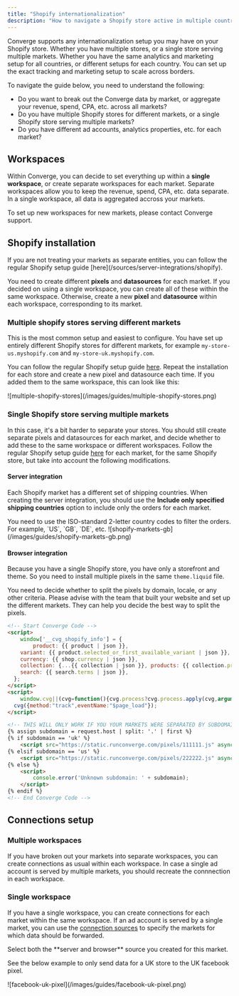 ```yaml
---
title: "Shopify internationalization"
description: "How to navigate a Shopify store active in multiple countries"
---
```



Converge supports any internationalization setup you may have on your Shopify store.
Whether you have multiple stores, or a single store serving multiple markets. Whether you have the same analytics and marketing setup for all countries, or different setups for each country.
You can set up the exact tracking and marketing setup to scale across borders.

To navigate the guide below, you need to understand the following:
- Do you want to break out the Converge data by market, or aggregate your revenue, spend, CPA, etc. across all markets?
- Do you have multiple Shopify stores for different markets, or a single Shopify store serving multiple markets?
- Do you have different ad accounts, analytics properties, etc. for each market?

## Workspaces
Within Converge, you can decide to set everything up within a **single workspace**, or create separate workspaces for each market.
Separate workspaces allow you to keep the revenue, spend, CPA, etc. data separate. In a single workspace, all data is aggregated accross your markets.

<Note>
To set up new workspaces for new markets, please contact Converge support.
</Note>

## Shopify installation

<Note>
If you are not treating your markets as separate entities, you can follow the regular Shopify setup guide [here](/sources/server-integrations/shopify).
</Note>

You need to create different **pixels** and **datasources** for each market.
If you decided on using a single workspace, you can create all of these within the same workspace.
Otherwise, create a new **pixel** and **datasource** within each workspace, corresponding to its market.

### Multiple shopify stores serving different markets

This is the most common setup and easiest to configure.
You have set up entirely different Shopify stores for different markets, for example `my-store-us.myshopify.com` and `my-store-uk.myshopify.com`.

You can follow the regular Shopify setup guide [here](/sources/server-integrations/shopify).
Repeat the installation for each store and create a new pixel and datasource each time.
If you added them to the same workspace, this can look like this:

<Frame>
![multiple-shopify-stores](/images/guides/multiple-shopify-stores.png)
</Frame>


### Single Shopify store serving multiple markets

In this case, it's a bit harder to separate your stores.
You should still create separate pixels and datasources for each market, and decide whether to add these to the same workspace or different workspaces.
Follow the regular Shopify setup guide [here](/sources/server-integrations/shopify) for each market, for the same Shopify store, but take into account the following modifications.

#### Server integration
Each Shopify market has a different set of shipping countries.
When creating the server integration, you should use the **Include only specified shipping countries** option to include only the orders for each market.

<Warning>
    You need to use the ISO-standard 2-letter country codes to filter the orders. For example, `US`, `GB`, `DE`, etc.
</Warning>

<Frame>
![shopify-markets-gb](/images/guides/shopify-markets-gb.png)
</Frame>

#### Browser integration
Because you have a single Shopify store, you have only a storefront and theme. So you need to install multiple pixels in the same `theme.liquid` file.

You need to decide whether to split the pixels by domain, locale, or any other criteria.
Please advise with the team that built your website and set up the different markets. They can help you decide the best way to split the pixels.

```html Example snippet for multiple pixels by subdomain
<!-- Start Converge Code -->
<script>
    window['__cvg_shopify_info'] = {
        product: {{ product | json }},
    variant: {{ product.selected_or_first_available_variant | json }},
    currency: {{ shop.currency | json }},
    collection: {...{{ collection | json }}, products: {{ collection.products | json }}},
    search: {{ search.terms | json }},
  };
</script>
<script>
    window.cvg||(cvg=function(){cvg.process?cvg.process.apply(cvg,arguments):cvg.queue.push(arguments)},cvg.queue=[]);
  cvg({method:"track",eventName:"$page_load"});
</script>

<!-- THIS WILL ONLY WORK IF YOU YOUR MARKETS WERE SEPARATED BY SUBDOMAIN -->
{% assign subdomain = request.host | split: '.' | first %}
{% if subdomain == 'uk' %}
    <script src="https://static.runconverge.com/pixels/111111.js" async></script>
{% elsif subdomain == 'us' %}
    <script src="https://static.runconverge.com/pixels/222222.js" async></script>
{% else %}
    <script>
        console.error('Unknown subdomain: ' + subdomain);
    </script>
{% endif %}
<!-- End Converge Code -->
```


## Connections setup

### Multiple workspaces    

If you have broken out your markets into separate workspaces, you can create connections as usual within each workspace.
In case a single ad account is served by multiple markets, you should recreate the connnection in each workspace.

### Single workspace

If you have a single workspace, you can create connections for each market within the same workspace.
If an ad account is served by a single market, you can use the [connection sources](/connections/filters#source-filters) to specify the markets for which data should be forwarded.

<Note>
    Select both the **server and browser** source you created for this market.
</Note>

See the below example to only send data for a UK store to the UK facebook pixel.

<Frame>
![facebook-uk-pixel](/images/guides/facebook-uk-pixel.png)
</Frame>
